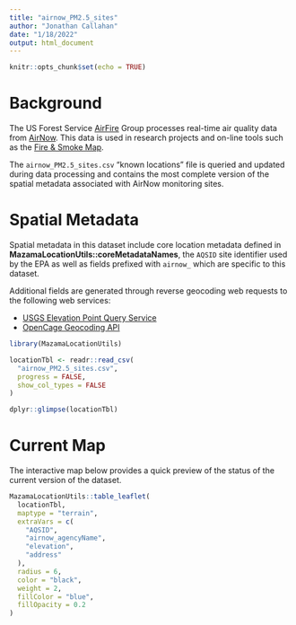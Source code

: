 ```yaml
---
title: "airnow_PM2.5_sites"
author: "Jonathan Callahan"
date: "1/18/2022"
output: html_document
---
```


```r
knitr::opts_chunk$set(echo = TRUE)
```

# Background

The US Forest Service [AirFire](https://portal.airfire.org) Group processes
real-time air quality data from [AirNow](https://portal.airfire.org). This 
data is used in research projects and on-line tools such as the 
[Fire & Smoke Map](https://fire.airnow.gov).

The `airnow_PM2.5_sites.csv` "known locations" file is queried and updated
during data processing and contains the most complete version of the spatial 
metadata associated with AirNow monitoring sites.

# Spatial Metadata

Spatial metadata in this dataset include core location metadata defined in 
**MazamaLocationUtils::coreMetadataNames**, the `AQSID` site identifier used by the
EPA as well as fields prefixed with `airnow_` which are specific to this dataset.

Additional fields are generated through reverse geocoding web requests to
the following web services:

* [USGS Elevation Point Query Service](https://nationalmap.gov/epqs/)
* [OpenCage Geocoding API](https://opencagedata.com)

```r
library(MazamaLocationUtils)

locationTbl <- readr::read_csv(
  "airnow_PM2.5_sites.csv",
  progress = FALSE,
  show_col_types = FALSE
)

dplyr::glimpse(locationTbl)
```

# Current Map

The interactive map below provides a quick preview of the status of the current
version of the dataset.

```r
MazamaLocationUtils::table_leaflet(
  locationTbl,
  maptype = "terrain",
  extraVars = c(
    "AQSID", 
    "airnow_agencyName", 
    "elevation",
    "address"
  ),
  radius = 6,
  color = "black",
  weight = 2,
  fillColor = "blue",
  fillOpacity = 0.2  
)
```
